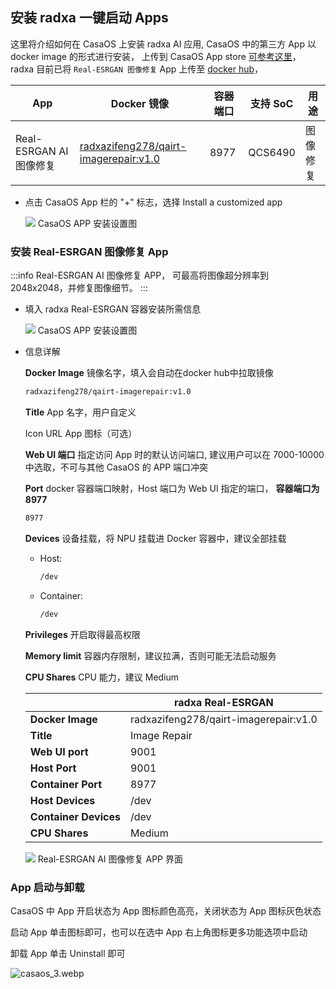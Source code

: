 ## 安装 radxa 一键启动 Apps

这里将介绍如何在 CasaOS 上安装 radxa AI 应用, CasaOS 中的第三方 App 以 docker image 的形式进行安装，
上传到 CasaOS App store [可参考这里](https://github.com/IceWhaleTech/CasaOS-AppStore/tree/main)，
radxa 目前已将 `Real-ESRGAN 图像修复` App 上传至 [docker hub](https://hub.docker.com/u/radxazifeng278)，

| App                     | Docker 镜像                                                                                                                | 容器端口 | 支持 SoC | 用途     |
| ----------------------- | -------------------------------------------------------------------------------------------------------------------------- | -------- | -------- | -------- |
| Real-ESRGAN AI 图像修复 | [radxazifeng278/qairt-imagerepair:v1.0](https://hub.docker.com/repository/docker/radxazifeng278/qairt-imagerepair/general) | 8977     | QCS6490  | 图像修复 |

- 点击 CasaOS App 栏的 "+" 标志，选择 Install a customized app

  <div style={{ textAlign: "center" }}>
    <img
      src="/img/general-tutorial/tpu_ai/casaos_2.webp"
      style={{ width: "80%" }}
    />
    CasaOS APP 安装设置图
  </div>

### 安装 Real-ESRGAN 图像修复 App

:::info
Real-ESRGAN AI 图像修复 APP， 可最高将图像超分辨率到 2048x2048，并修复图像细节。
:::

- 填入 radxa Real-ESRGAN 容器安装所需信息

  <div style={{ textAlign: "center" }}>
    <img src="/img/dragon/q6a/casaos-qairt_1.webp" style={{ width: "60%" }} />
    CasaOS APP 安装设置图
  </div>

- 信息详解

  **Docker Image** 镜像名字，填入会自动在docker hub中拉取镜像

  ```bash
  radxazifeng278/qairt-imagerepair:v1.0
  ```

  **Title** App 名字，用户自定义

  Icon URL App 图标（可选）

  **Web UI 端口** 指定访问 App 时的默认访问端口, 建议用户可以在 7000-10000 中选取，不可与其他 CasaOS 的 APP 端口冲突

  **Port** docker 容器端口映射，Host 端口为 Web UI 指定的端口， **容器端口为 8977**

  ```bash
  8977
  ```

  **Devices** 设备挂载，将 NPU 挂载进 Docker 容器中，建议全部挂载

  - Host:
    ```bash
    /dev
    ```
  - Container:
    ```bash
    /dev
    ```

  **Privileges** 开启取得最高权限

  **Memory limit** 容器内存限制，建议拉满，否则可能无法启动服务

  **CPU Shares** CPU 能力，建议 Medium

  |                       | radxa Real-ESRGAN                     |
  | --------------------- | ------------------------------------- |
  | **Docker Image**      | radxazifeng278/qairt-imagerepair:v1.0 |
  | **Title**             | Image Repair                          |
  | **Web UI port**       | 9001                                  |
  | **Host Port**         | 9001                                  |
  | **Container Port**    | 8977                                  |
  | **Host Devices**      | /dev                                  |
  | **Container Devices** | /dev                                  |
  | **CPU Shares**        | Medium                                |

  <div style={{ textAlign: "center" }}>
    <img src="/img/dragon/q6a/casaos-qairt_2.webp" style={{ width: "100%" }} />
    Real-ESRGAN AI 图像修复 APP 界面
  </div>

### App 启动与卸载

CasaOS 中 App 开启状态为 App 图标颜色高亮，关闭状态为 App 图标灰色状态

启动 App 单击图标即可，也可以在选中 App 右上角图标更多功能选项中启动

卸载 App 单击 Uninstall 即可

![casaos_3.webp](/img/general-tutorial/tpu_ai/casaos_3.webp)
